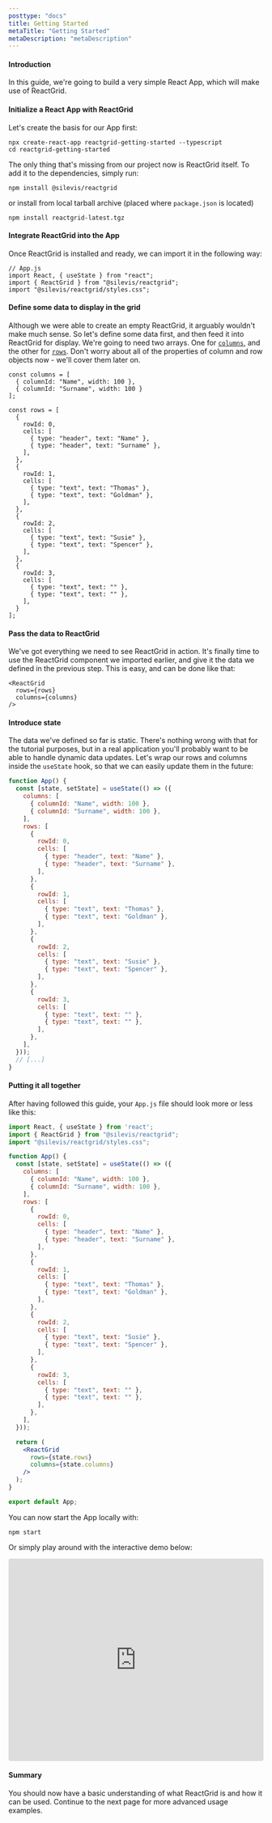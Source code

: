 ```yaml
---
posttype: "docs"
title: Getting Started
metaTitle: "Getting Started"
metaDescription: "metaDescription"
---
```


#### Introduction

In this guide, we're going to build a very simple React App, which will make use of ReactGrid.

#### Initialize a React App with ReactGrid

Let's create the basis for our App first:
```shell
npx create-react-app reactgrid-getting-started --typescript
cd reactgrid-getting-started
```

The only thing that's missing from our project now is ReactGrid itself.
To add it to the dependencies, simply run:
```shell
npm install @silevis/reactgrid
```

or install from local tarball archive (placed where `package.json` is located)

```shell
npm install reactgrid-latest.tgz
```

####  Integrate ReactGrid into the App

Once ReactGrid is installed and ready, we can import it in the following way:
```tsx
// App.js
import React, { useState } from "react";
import { ReactGrid } from "@silevis/reactgrid";
import "@silevis/reactgrid/styles.css";
```

#### Define some data to display in the grid

Although we were able to create an empty ReactGrid, it arguably wouldn't make much sense.
So let's define some data first, and then feed it into ReactGrid for display.
We're going to need two arrays. One for [`columns`](/docs/3.0/7-api/0-interfaces/3-column/), and the other for [`rows`](/docs/3.0/7-api/0-interfaces/2-row/).
Don't worry about all of the properties of column and row objects now -
we'll cover them later on. 

```tsx
const columns = [
  { columnId: "Name", width: 100 },
  { columnId: "Surname", width: 100 }
];

const rows = [
  {
    rowId: 0,
    cells: [
      { type: "header", text: "Name" },
      { type: "header", text: "Surname" },
    ],
  },
  {
    rowId: 1,
    cells: [
      { type: "text", text: "Thomas" },
      { type: "text", text: "Goldman" },
    ],
  },
  {
    rowId: 2,
    cells: [
      { type: "text", text: "Susie" },
      { type: "text", text: "Spencer" },
    ],
  },
  {
    rowId: 3,
    cells: [
      { type: "text", text: "" },
      { type: "text", text: "" },
    ],
  }
];
```

#### Pass the data to ReactGrid

We've got everything we need to see ReactGrid in action.
It's finally time to use the ReactGrid component we imported earlier, and give it the data
we defined in the previous step. This is easy, and can be done like that:

``` tsx
<ReactGrid
  rows={rows}
  columns={columns}
/>
```

#### Introduce state

The data we've defined so far is static. There's nothing wrong with that
for the tutorial purposes, but in a real application you'll probably want
to be able to handle dynamic data updates.
Let's wrap our rows and columns inside the `useState` hook, so that we can easily update them
in the future:

```jsx
function App() {
  const [state, setState] = useState(() => ({
    columns: [
      { columnId: "Name", width: 100 },
      { columnId: "Surname", width: 100 },
    ],
    rows: [
      {
        rowId: 0,
        cells: [
          { type: "header", text: "Name" },
          { type: "header", text: "Surname" },
        ],
      },
      {
        rowId: 1,
        cells: [
          { type: "text", text: "Thomas" },
          { type: "text", text: "Goldman" },
        ],
      },
      {
        rowId: 2,
        cells: [
          { type: "text", text: "Susie" },
          { type: "text", text: "Spencer" },
        ],
      },
      {
        rowId: 3,
        cells: [
          { type: "text", text: "" },
          { type: "text", text: "" },
        ],
      },
    ],
  }));
  // [...]
}

```

#### Putting it all together

After having followed this guide, your `App.js` file should look more or less like this:
```jsx
import React, { useState } from 'react';
import { ReactGrid } from "@silevis/reactgrid";
import "@silevis/reactgrid/styles.css";

function App() {
  const [state, setState] = useState(() => ({
    columns: [
      { columnId: "Name", width: 100 },
      { columnId: "Surname", width: 100 },
    ],
    rows: [
      {
        rowId: 0,
        cells: [
          { type: "header", text: "Name" },
          { type: "header", text: "Surname" },
        ],
      },
      {
        rowId: 1,
        cells: [
          { type: "text", text: "Thomas" },
          { type: "text", text: "Goldman" },
        ],
      },
      {
        rowId: 2,
        cells: [
          { type: "text", text: "Susie" },
          { type: "text", text: "Spencer" },
        ],
      },
      {
        rowId: 3,
        cells: [
          { type: "text", text: "" },
          { type: "text", text: "" },
        ],
      },
    ],
  }));

  return (
    <ReactGrid
      rows={state.rows}
      columns={state.columns}
    />
  );
}

export default App;
```

You can now start the App locally with:
```shell
npm start
```
Or simply play around with the interactive demo below:

<iframe
  src="https://codesandbox.io/embed/reactgrid-getting-started-0754c?autoresize=1&fontsize=14&hidenavigation=1&theme=dark"
  style="width:100%; height:400px; border:0; border-radius: 4px; overflow:hidden;"
  title="reactgrid-getting-started"
  allow="accelerometer; ambient-light-sensor; camera; encrypted-media; geolocation; gyroscope; hid; microphone; midi; payment; usb; vr; xr-spatial-tracking"
  sandbox="allow-forms allow-modals allow-popups allow-presentation allow-same-origin allow-scripts"
></iframe>

#### Summary
You should now have a basic understanding of what ReactGrid is and how it can be used.
Continue to the next page for more advanced usage examples.

